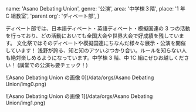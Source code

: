   name: 'Asano Debating Union',
  genre: '公演',
  area: '中学棟３階',
  place: '1 年 C 組教室',
  'parent org': 'ディベート部',
}

ディベート部では、日本語ディベート・英語ディベート・模擬国連の 3 つの活動を行っており、どの活動においても全国大会や世界大会で好成績を残しています。
文化祭ではそのディベートや模擬国連にちなんだ様々な展示・公演を開催しています！
浅野が誇る、知と知のアツいぶつかり合い。ルールを知らない人も絶対楽しめるようになっています。中学棟 3 階、中 1C 組にぜひお越しください！
(講堂での公演も要チェック！)

![Asano Debating Union の画像 0](/data/orgs/Asano Debating Union/img0.png)

![Asano Debating Union の画像 1](/data/orgs/Asano Debating Union/img1.png)
